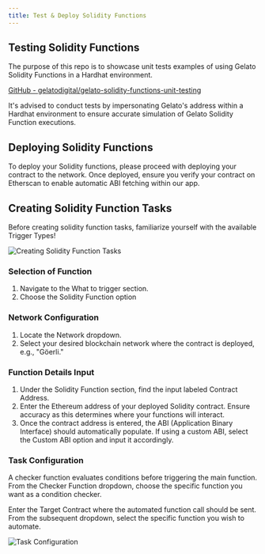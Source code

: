 ```yaml
---
title: Test & Deploy Solidity Functions
---
```


## Testing Solidity Functions
The purpose of this repo is to showcase unit tests examples of using Gelato Solidity Functions in a Hardhat environment.

[GitHub - gelatodigital/gelato-solidity-functions-unit-testing](https://github.com/gelatodigital/gelato-solidity-functions-unit-testing)

It's advised to conduct tests by impersonating Gelato's address within a Hardhat environment to ensure accurate simulation of Gelato Solidity Function executions.

## Deploying Solidity Functions
To deploy your Solidity functions, please proceed with deploying your contract to the network. Once deployed, ensure you verify your contract on Etherscan to enable automatic ABI fetching within our app.

## Creating Solidity Function Tasks
Before creating solidity function tasks, familiarize yourself with the available Trigger Types!

<img src="/images/creating_solidity_function_tasks.png" alt="Creating Solidity Function Tasks" />

### Selection of Function
1. Navigate to the What to trigger section.
2. Choose the Solidity Function option

### Network Configuration
1. Locate the Network dropdown.
2. Select your desired blockchain network where the contract is deployed, e.g., "Göerli."

### Function Details Input
1. Under the Solidity Function section, find the input labeled Contract Address.
2. Enter the Ethereum address of your deployed Solidity contract. Ensure accuracy as this determines where your functions will interact.
3. Once the contract address is entered, the ABI (Application Binary Interface) should automatically populate. If using a custom ABI, select the Custom ABI option and input it accordingly.

### Task Configuration
A checker function evaluates conditions before triggering the main function. From the Checker Function dropdown, choose the specific function you want as a condition checker.

Enter the Target Contract where the automated function call should be sent. From the subsequent dropdown, select the specific function you wish to automate.

<img src="/images/task_config.png" alt="Task Configuration" />

